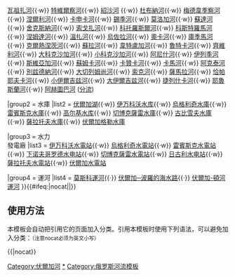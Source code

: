 {{Navbox
|name  = Volga River
|title = [[伏尔加河|-{zh-hans:伏尔加河;zh-tw:窩瓦河;zh-hk:伏爾加河}-]]
|image = [[Image:Volgarivermap.png|90px|Map of the drainage basin of the Volga.]]
|titlestyle= background-color:#bbccee;
|groupstyle = padding:0.35em 1.0em; line-height:1.1em; <!--reduces gap between wrapped groupname lines-->
|liststyle  = padding:0.25em 0; line-height:1.4em; <!--otherwise lists can appear to form continuous whole-->
|state={{{state<noinclude>|uncollapsed</noinclude>}}}
|group1 = 支流
|list1  = {{nowrap begin}} [[謝利扎羅沃河]]{{·w}} [[瓦祖扎河]]{{·w}} [[特維爾察河]]{{·w}} [[紹沙河]] {{·w}} [[杜布納河 (伏爾加河流域)|杜布納河]]{{·w}} [[梅德韋季察河 (伏爾加河流域)|梅德韋季察河]]{{·w}} [[涅爾利河 (伏爾加河流域)|涅爾利河]]{{·w}} [[卡申卡河]]{{·w}} [[錫季河]]{{·w}} [[莫洛加河]]{{·w}} [[蘇達河]]{{·w}} [[舍克斯納河]]{{·w}} [[索戈扎河]]{{·w}} [[科托羅斯爾河]]{{·w}} [[科斯特羅馬河]]{{·w}} [[涅姆達河]]{{·w}} [[溫扎河]]{{·w}} [[烏佐拉河]]{{·w}} [[奧卡河]]{{·w}} [[庫季馬河]]{{·w}} [[克爾熱涅茨河]]{{·w}} [[蘇拉河]]{{·w}} [[韋特盧加河]]{{·w}} [[魯特卡河]]{{·w}} [[齊維利河]]{{·w}} [[大科克沙加河]]{{·w}} [[小科克沙加河]]{{·w}} [[阿尼什河]]{{·w}} [[伊列季河]]{{·w}} [[斯維亞加河]]{{·w}} [[蘇姆卡河]]{{·w}} [[卡贊卡河]]{{·w}} [[卡馬河]]{{·w}} [[阿克泰河]]{{·w}} [[別兹德納河]]{{·w}} [[大切列姆尚河]]{{·w}} [[索克河]]{{·w}} [[薩馬拉河]]{{·w}} [[恰帕耶夫卡河]]{{·w}} [[小伊爾吉兹河]]{{·w}} [[大伊爾吉兹河]]{{·w}} [[捷列什卡河]]{{·w}} [[耶魯斯蘭河]]{{·w}} [[阿赫圖巴河]] ([[分流 (水文学)|分流]]) {{nowrap end}}

|group2 = 水庫
|list2  = {{nowrap begin}} [[伏爾加湖]]{{·w}} [[伊万科沃水库]]{{·w}} [[烏格利奇水庫]]{{·w}} [[雷賓斯克水庫]]{{·w}} [[高尔基水库]]{{·w}} [[切博克薩雷水庫]]{{·w}} [[古比雪夫水庫]]{{·w}} [[薩拉托夫水庫]]{{·w}} [[伏爾加格勒水庫]] {{nowrap end}}

|group3 = 水力<br>發電廠
|list3  = {{nowrap begin}} [[伊万科沃水库|伊万科沃水電站]]{{·w}} [[烏格利奇水電站]]{{·w}} [[雷賓斯克水電站]]{{·w}} [[下诺夫哥罗德水电站]]{{·w}} [[切博克薩雷水電站]]{{·w}} [[日古利水电站]]{{·w}} [[薩拉托夫水電站]]{{·w}} [[伏爾加水電站]] {{nowrap end}}

|group4 = 運河
|list4  = [[莫斯科運河]]{{·}} [[伏爾加─波羅的海水路]]{{·}} [[伏爾加-頓河運河]]
}}<includeonly>{{#ifeq:{{{1}}}|nocat||[[Category:伏爾加河]]}}</includeonly><noinclude>

== 使用方法 ==
本模板会自动把引用它的页面加入分类。引用本模板时使用下列语法，可以避免加入分类：<small>（注意nocat必须为英文小写）</small>
 
<nowiki>{{</nowiki>{{PAGENAME}}<nowiki>|nocat}}</nowiki>
[[Category:伏爾加河|*]]
[[Category:俄罗斯河流模板]]
</noinclude>